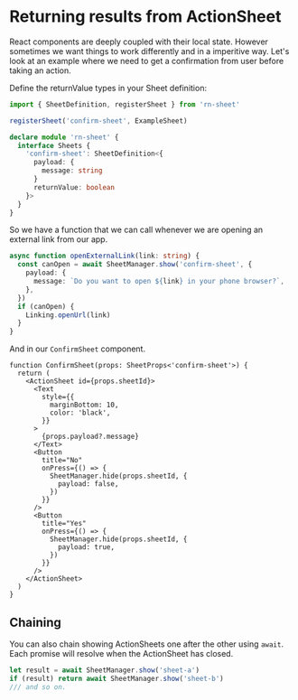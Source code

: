 # Returning results from ActionSheet

React components are deeply coupled with their local state. However sometimes we want things to work differently and in a imperitive way. Let's look at an example where we need to get a confirmation from user before taking an action.

Define the returnValue types in your Sheet definition:

```ts
import { SheetDefinition, registerSheet } from 'rn-sheet'

registerSheet('confirm-sheet', ExampleSheet)

declare module 'rn-sheet' {
  interface Sheets {
    'confirm-sheet': SheetDefinition<{
      payload: {
        message: string
      }
      returnValue: boolean
    }>
  }
}
```

So we have a function that we can call whenever we are opening an external link from our app.

```ts
async function openExternalLink(link: string) {
  const canOpen = await SheetManager.show('confirm-sheet', {
    payload: {
      message: `Do you want to open ${link} in your phone browser?`,
    },
  })
  if (canOpen) {
    Linking.openUrl(link)
  }
}
```

And in our `ConfirmSheet` component.

```tsx
function ConfirmSheet(props: SheetProps<'confirm-sheet'>) {
  return (
    <ActionSheet id={props.sheetId}>
      <Text
        style={{
          marginBottom: 10,
          color: 'black',
        }}
      >
        {props.payload?.message}
      </Text>
      <Button
        title="No"
        onPress={() => {
          SheetManager.hide(props.sheetId, {
            payload: false,
          })
        }}
      />
      <Button
        title="Yes"
        onPress={() => {
          SheetManager.hide(props.sheetId, {
            payload: true,
          })
        }}
      />
    </ActionSheet>
  )
}
```

## Chaining

You can also chain showing ActionSheets one after the other using `await`. Each promise will resolve when the ActionSheet has closed.

```ts
let result = await SheetManager.show('sheet-a')
if (result) return await SheetManager.show('sheet-b')
/// and so on.
```
